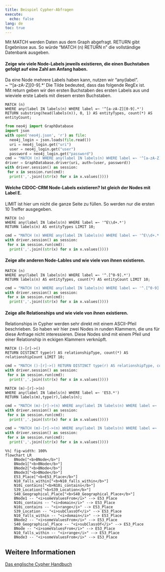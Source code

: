```yaml
---
title: Beispiel Cypher-Abfragen
execute:
  echo: false
lang: de
toc: true
---
```


Mit MATCH werden Daten aus dem Graph abgefragt.
RETURN gibt Ergebnisse aus. So würde "MATCH (n) RETURN n" die vollständige Datenbank ausgeben.

#### Zeige wie viele Node-Labels jeweils existieren, die einen Buchstaben gefolgt auf eine Zahl am Anfang haben.
Da eine Node mehrere Labels haben kann, nutzen wir "any(label".  
\~ '\^[a-zA-Z][0-9].\*' Die Tilde bedeuted, dass das folgende RegEx ist.  
Mit return geben wir den ersten Buchstaben des ersten Labels aus und wieviele erste Labels mit diesem ersten Buchstaben.

```cypher
MATCH (n) 
WHERE any(label IN labels(n) WHERE label =~ '^[a-zA-Z][0-9].*') 
RETURN substring(head(labels(n)), 0, 1) AS entityTypes, count(*) AS entityCount;
```

```python
from neo4j import GraphDatabase
import json
with open('neo4j.json', 'r') as file:
  neo4j_login = json.loads(file.read())
  uri = neo4j_login.get("uri")
  user = neo4j_login.get("user")
  password = neo4j_login.get("password")
cmd = "MATCH (n) WHERE any(label IN labels(n) WHERE label =~ '^[a-zA-Z][0-9].*') RETURN substring(head(labels(n)), 0, 1) AS entityTypes, count(*) AS entityCount;"
driver = GraphDatabase.driver(uri, auth=(user, password))
with driver.session() as session:
 for x in session.run(cmd):
  print(','.join((str(x) for x in x.values())))
```

#### Welche CIDOC-CRM Node-Labels existieren? Ist gleich der Nodes mit Label E.
LIMIT ist hier um nicht die ganze Seite zu füllen. So werden nur die ersten 10 Treffer ausgegeben.

```cypher
MATCH (n) 
WHERE any(label IN labels(n) WHERE label =~ '^E\\d+.*') 
RETURN labels(n) AS entityTypes LIMIT 10;
```

```python
cmd = "MATCH (n) WHERE any(label IN labels(n) WHERE label =~ '^E\\d+.*') RETURN labels(n) AS entityTypes LIMIT 10;"
with driver.session() as session:
 for x in session.run(cmd):
  print(','.join((str(x) for x in x.values())))
```

#### Zeige alle anderen Node-Lables und wie viele von ihnen existieren.

```cypher
MATCH (n) 
WHERE any(label IN labels(n) WHERE label =~ '^.[^0-9].*') 
RETURN labels(n) AS entityTypes, count(*) AS entityCount LIMIT 10;
```

```python
cmd = "MATCH (n) WHERE any(label IN labels(n) WHERE label =~ '^.[^0-9].*') RETURN labels(n) AS entityTypes, count(*) AS entityCount LIMIT 10;"
with driver.session() as session:
 for x in session.run(cmd):
  print(','.join((str(x) for x in x.values())))
```


#### Zeige alle Relationships und wie viele von ihnen existieren.
Relationships in Cypher werden sehr direkt mit einem ASCII-Pfeil beschrieben. So haben wir hier zwei Nodes in runden Klammern, die uns für diese Anfrage nicht interessieren. Diese Nodes sind mit einem Pfeil und einer Relationship in eckigen Klammern verknüpft.

```cypher
MATCH ()-[r]->() 
RETURN DISTINCT type(r) AS relationshipType, count(*) AS relationshipCount LIMIT 10;
```

```python
cmd = "MATCH ()-[r]->() RETURN DISTINCT type(r) AS relationshipType, count(*) AS relationshipCount LIMIT 10;"
with driver.session() as session:
 for x in session.run(cmd):
  print(','.join((str(x) for x in x.values())))
```

```cypher
MATCH (m)-[r]->(n) 
WHERE any(label IN labels(n) WHERE label =~ 'E53.*') 
RETURN labels(m),type(r),labels(n);
```

```python
cmd = "MATCH (m)-[r]->(n) WHERE any(label IN labels(n) WHERE label =~ 'E53.*') RETURN labels(m),type(r),labels(n);"
with driver.session() as session:
 for x in session.run(cmd):
  print(','.join((str(x) for x in x.values())))
```

```python
cmd = "MATCH (m)-[r]->(n) WHERE any(label IN labels(n) WHERE label =~ 'E53.*') RETURN m,r,n;"
with driver.session() as session:
 for x in session.run(cmd):
  print(','.join((str(x) for x in x.values())))
```

```mermaid
%%| fig-width: 100%
flowchart LR
    BNode["<b>BNode</b>"]
    BNode1["<b>BNode</b>"]
    BNode2["<b>BNode</b>"]
    BNode3["<b>BNode</b>"]
    E53_Place["<b>E53_Place</b>"]
    N10_falls_within["<b>N10_falls_within</b>"]
    N10i_contains["<b>N10i_contains</b>"]
    S39_Location["<b>S39_Location</b>"]
    S40_Geographical_Place["<b>S40_Geographical_Place</b>"]
    BNode1 -- "<i>someValuesFrom</i>" --> E53_Place
    N10i_contains -- "<i>domain</i>" --> E53_Place
    N10i_contains -- "<i>range</i>" --> E53_Place
    S39_Location -- "<i>subClassOf</i>" --> E53_Place
    N10_falls_within -- "<i>domain</i>" --> E53_Place
    BNode2 -- "<i>someValuesFrom</i>" --> E53_Place
    S40_Geographical_Place -- "<i>subClassOf</i>" --> E53_Place
    BNode -- "<i>someValuesFrom</i>" --> E53_Place
    N10_falls_within -- "<i>range</i>" --> E53_Place
    BNode3 -- "<i>someValuesFrom</i>" --> E53_Place
```

## Weitere Informationen

[Das englische Cypher Handbuch](https://neo4j.com/docs/cypher-manual/current/)  
